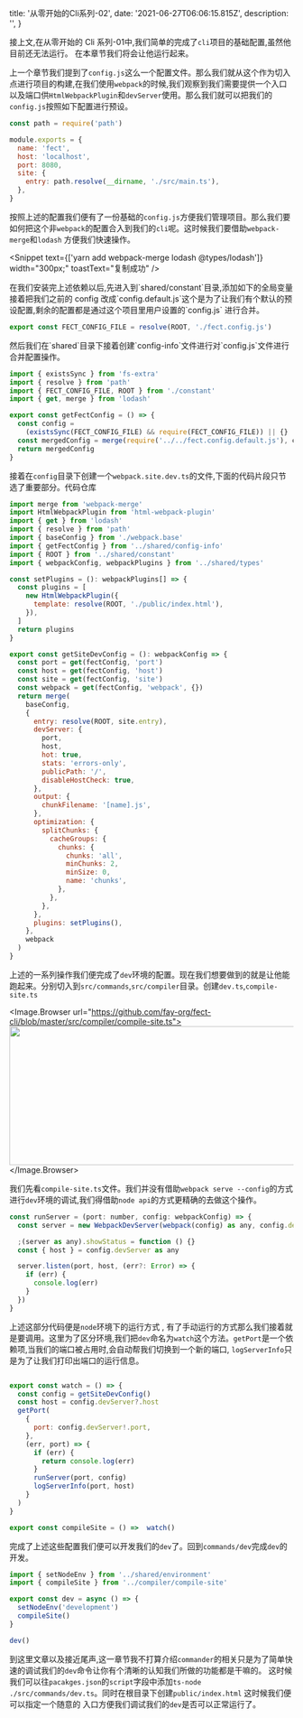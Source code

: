 
  title: '从零开始的Cli系列-02',
  date: '2021-06-27T06:06:15.815Z',
  description: '',
}

接上文,在<Link href="/posts/cli-course" color>从零开始的 Cli 系列-01</Link>中,我们简单的完成了`cli`项目的基础配置,虽然他目前还无法运行。
在本章节我们将会让他运行起来。

上一个章节我们提到了`config.js`这么一个配置文件。那么我们就从这个作为切入点进行项目的构建,在我们使用`webpack`的时候,我们观察到我们需要提供一个入口
以及端口供`HtmlWebpackPlugin`和`devServer`使用。那么我们就可以把我们的`config.js`按照如下配置进行预设。

```js
const path = require('path')

module.exports = {
  name: 'fect',
  host: 'localhost',
  port: 8080,
  site: {
    entry: path.resolve(__dirname, './src/main.ts'),
  },
}
```

按照上述的配置我们便有了一份基础的`config.js`方便我们管理项目。那么我们要如何把这个非`webpack`的配置合入到我们的`cli`呢。这时候我们要借助`webpack-merge`和`lodash`
方便我们快速操作。

<Snippet
  text={['yarn add webpack-merge lodash @types/lodash']}
  width="300px;"
  toastText="复制成功"
/>

<p>
  <Dot type="success" />
  在我们安装完上述依赖以后,先进入到`shared/constant`目录,添加如下的全局变量接着把我们之前的
  config 改成`config.default.js`这个是为了让我们有个默认的预设配置,剩余的配置都是通过这个项目里用户设置的`config.js`
  进行合并。
</p>

```js
export const FECT_CONFIG_FILE = resolve(ROOT, './fect.config.js')
```

<p>
  <Dot type="success" />
  然后我们在`shared`目录下接着创建`config-info`文件进行对`config.js`文件进行合并配置操作。
</p>

```js
import { existsSync } from 'fs-extra'
import { resolve } from 'path'
import { FECT_CONFIG_FILE, ROOT } from './constant'
import { get, merge } from 'lodash'

export const getFectConfig = () => {
  const config =
    (existsSync(FECT_CONFIG_FILE) && require(FECT_CONFIG_FILE)) || {}
  const mergedConfig = merge(require('../../fect.config.default.js'), config)
  return mergedConfig
}
```

接着在`config`目录下创建一个`webpack.site.dev.ts`的文件,下面的代码片段只节选了重要部分。<Link href="https://github.com/fay-org/fect-cli/blob/master/src/config/webpack.site.dev.ts" color icon target="_blank">代码仓库</Link>

```js
import merge from 'webpack-merge'
import HtmlWebpackPlugin from 'html-webpack-plugin'
import { get } from 'lodash'
import { resolve } from 'path'
import { baseConfig } from './webpack.base'
import { getFectConfig } from '../shared/config-info'
import { ROOT } from '../shared/constant'
import { webpackConfig, webpackPlugins } from '../shared/types'

const setPlugins = (): webpackPlugins[] => {
  const plugins = [
    new HtmlWebpackPlugin({
      template: resolve(ROOT, './public/index.html'),
    }),
  ]
  return plugins
}

export const getSiteDevConfig = (): webpackConfig => {
  const port = get(fectConfig, 'port')
  const host = get(fectConfig, 'host')
  const site = get(fectConfig, 'site')
  const webpack = get(fectConfig, 'webpack', {})
  return merge(
    baseConfig,
    {
      entry: resolve(ROOT, site.entry),
      devServer: {
        port,
        host,
        hot: true,
        stats: 'errors-only',
        publicPath: '/',
        disableHostCheck: true,
      },
      output: {
        chunkFilename: '[name].js',
      },
      optimization: {
        splitChunks: {
          cacheGroups: {
            chunks: {
              chunks: 'all',
              minChunks: 2,
              minSize: 0,
              name: 'chunks',
            },
          },
        },
      },
      plugins: setPlugins(),
    },
    webpack
  )
}
```

上述的一系列操作我们便完成了`dev`环境的配置。现在我们想要做到的就是让他能跑起来。分别切入到`src/commands`,`src/compiler`目录。创建`dev.ts`,`compile-site.ts`

<Image.Browser url="https://github.com/fay-org/fect-cli/blob/master/src/compiler/compile-site.ts">
  <Image
    width="540"
    height="246"
    src="https://user-images.githubusercontent.com/52351095/123535417-387ff000-d756-11eb-896b-b105a3624d2d.png"
  />
</Image.Browser>

我们先看`compile-site.ts`文件。我们并没有借助`webpack serve --config`的方式进行`dev`环境的调试,我们得借助`node api`的方式更精确的去做这个操作。

```js
const runServer = (port: number, config: webpackConfig) => {
  const server = new WebpackDevServer(webpack(config) as any, config.devServer)

  ;(server as any).showStatus = function () {}
  const { host } = config.devServer as any

  server.listen(port, host, (err?: Error) => {
    if (err) {
      console.log(err)
    }
  })
}
```

上述这部分代码便是`node`环境下的运行方式 , 有了手动运行的方式那么我们接着就是要调用。这里为了区分环境,我们把`dev`命名为`watch`这个方法。`getPort`是一个依赖项,当我们的端口被占用时,会自动帮我们切换到一个新的端口,
`logServerInfo`只是为了让我们打印出端口的运行信息。

```js

export const watch = () => {
  const config = getSiteDevConfig()
  const host = config.devServer?.host
  getPort(
    {
      port: config.devServer!.port,
    },
    (err, port) => {
      if (err) {
        return console.log(err)
      }
      runServer(port, config)
      logServerInfo(port, host)
    }
  )
}

export const compileSite = () =>  watch()
```

完成了上述这些配置我们便可以开发我们的`dev`了。回到`commands/dev`完成`dev`的开发。

```js
import { setNodeEnv } from '../shared/environment'
import { compileSite } from '../compiler/compile-site'

export const dev = async () => {
  setNodeEnv('development')
  compileSite()
}

dev()
```

到这里文章以及接近尾声,这一章节我不打算介绍`commander`的相关只是为了简单快速的调试我们的`dev`命令让你有个清晰的认知我们所做的功能都是干嘛的。
这时候我们可以往`pacakges.json`的`script`字段中添加`ts-node ./src/commands/dev.ts`。同时在根目录下创建`public/index.html` 这时候我们便可以指定一个随意的
入口方便我们调试我们的`dev`是否可以正常运行了。

<Spacer />

